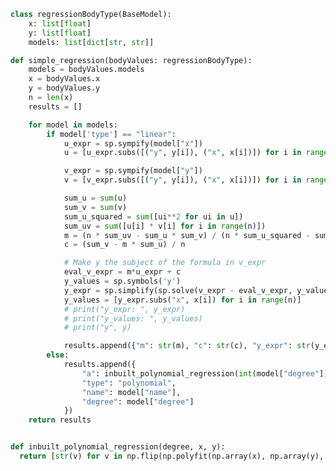 ```py
class regressionBodyType(BaseModel):
    x: list[float]
    y: list[float]
    models: list[dict[str, str]]

def simple_regression(bodyValues: regressionBodyType):
    models = bodyValues.models
    x = bodyValues.x
    y = bodyValues.y
    n = len(x)
    results = []

    for model in models:
        if model['type'] == "linear":
            u_expr = sp.sympify(model["x"])
            u = [u_expr.subs([("y", y[i]), ("x", x[i])]) for i in range(n)]

            v_expr = sp.sympify(model["y"])
            v = [v_expr.subs([("y", y[i]), ("x", x[i])]) for i in range(n)]

            sum_u = sum(u)
            sum_v = sum(v)
            sum_u_squared = sum([ui**2 for ui in u])
            sum_uv = sum([u[i] * v[i] for i in range(n)])
            m = (n * sum_uv - sum_u * sum_v) / (n * sum_u_squared - sum_u**2)
            c = (sum_v - m * sum_u) / n

            # Make y the subject of the formula in v_expr
            eval_v_expr = m*u_expr + c
            y_values = sp.symbols('y')
            y_expr = sp.simplify(sp.solve(v_expr - eval_v_expr, y_values)[0])
            y_values = [y_expr.subs("x", x[i]) for i in range(n)]
            # print("y_expr: ", y_expr)
            # print("y_values: ", y_values)
            # print("y", y)

            results.append({"m": str(m), "c": str(c), "y_expr": str(y_expr), "type": "linear", "name": model["name"]})
        else:
            results.append({
                "a": inbuilt_polynomial_regression(int(model["degree"]), x, y),
                "type": "polynomial",
                "name": model["name"],
                "degree": model["degree"]
            })
    return results


def inbuilt_polynomial_regression(degree, x, y):
  return [str(v) for v in np.flip(np.polyfit(np.array(x), np.array(y), degree))]

```
